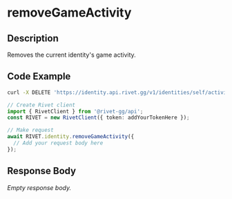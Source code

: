 

# removeGameActivity

## Description

Removes the current identity's game activity.


## Code Example

<CodeGroup title='Request' tag='DELETE' label='https://identity.api.rivet.gg/v1/identities/self/activity'>

```bash {{ title: 'cURL' }}
curl -X DELETE 'https://identity.api.rivet.gg/v1/identities/self/activity'
```

```ts
// Create Rivet client
import { RivetClient } from '@rivet-gg/api';
const RIVET = new RivetClient({ token: addYourTokenHere });

// Make request
await RIVET.identity.removeGameActivity({
  // Add your request body here
});
```

</CodeGroup>


## Response Body

_Empty response body._
